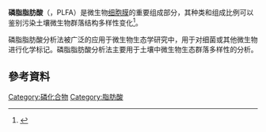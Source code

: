 {{multiple issues|
{{cleanup-jargon|time=2015-03-16T02:51:32+00:00}}
{{expand|time=2015-03-16T02:51:32+00:00}}
{{expert|time=2015-03-16T02:51:32+00:00}}
{{refimprove|time=2015-03-16T02:51:32+00:00}}
}}
'''磷脂脂肪酸 '''（{{lang|en|Phospholipid Fatty Acids}}，PLFA）是微生物[[细胞膜|细胞膜]]的重要组成部分，其种类和组成比例可以鉴别污染土壤微生物群落结构多样性变化<ref name=滕应等>{{cite journal| author=滕应, 徐莉, 邹德勋''等''|title= 多氯联苯复合污染土壤的微生物群落结构多样性变化|journal=生态环境|volume=16|issue=6|year=2007|pages=1688–1693}}</ref>。

磷脂脂肪酸分析法被广泛的应用于微生物生态学研究中，用于对细菌或其他微生物进行化学标记。磷脂脂肪酸分析法主要用于土壤中微生物生态群落多样性的分析。

== 參考資料 ==
{{Reflist|}}

[[Category:磷化合物|Category:磷化合物]]
[[Category:脂肪酸|Category:脂肪酸]]